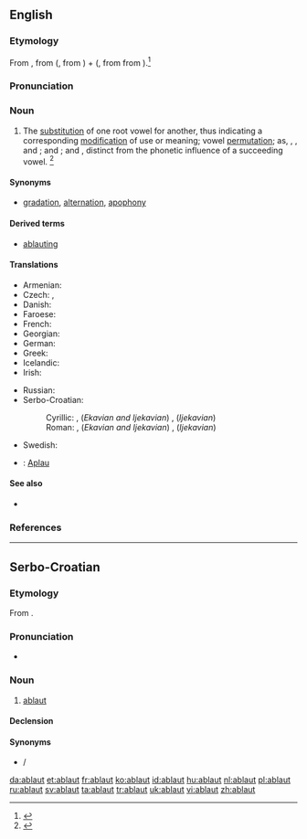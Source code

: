 {{also|Ablaut}}
==English==

===Etymology===
From {{etyl|de}} {{term|Ablaut||off-sound|lang=de}}, from ({{term|ab||off|lang=de}}, from {{etyl|goh}} {{term|aba|lang=goh}}) + ({{term|laut||sound|lang=de}}, from {{etyl|gmh}} {{term|lut|lūt|lang=gmh}} from {{etyl|goh}} {{term|hlut|hlūt|lang=goh}}).<ref>{{reference-book | last =| first = | authorlink =  | coauthors =  | editor =Morris, William    | others =  | title = The American Heritage Dictionary of the English Language | origdate =  | origyear = 1969| origmonth =  | url =  | format =  | accessdate =  | accessyear =  | accessmonth =  | edition =  | date =  | year =1971| month =  | publisher =American Heritage Publishing Co., Inc. | location = New York, NY | language =  | id =  | doi = | isbn =0-395-09066-0 | lccn = | ol = | pages =3| chapter =  | chapterurl =  | quote =}}</ref>

===Pronunciation===
{{a|US}} {{IPA|/ˈɑbˌlaʊt/|/ˈɑpˌlaʊt/|/ˈæbˌlaʊt/}}

===Noun===
{{en-noun}}

# {{linguistics}} The [[substitution]] of one root vowel for another, thus indicating a corresponding [[modification]] of use or meaning; vowel [[permutation]]; as, {{term|get}}, {{term|gat}}, and {{term|got}}; {{term|sing}} and {{term|song}}; {{term|hang}} and {{term|hung}}, distinct from the phonetic influence of a succeeding vowel. {{defdate|Mid 19<sup>th</sup> century.}}<ref name=SOED>{{reference-book | last =| first = | authorlink =  | coauthors =  | editor =Brown, Lesley  | others =  | title = The Shorter Oxford English Dictionary | origdate =  | origyear = 1933| origmonth =  | url =  | format =  | accessdate =  | accessyear =  | accessmonth =  | edition = 5th | date =  | year =2003| month =  | publisher =Oxford University Press  | location =Oxford, UK | language =  | id =  | doi = | isbn =978-0-19-860575-7 | lccn = | ol = | pages =5| chapter =  | chapterurl =  | quote =}}</ref>

====Synonyms====
* [[gradation]], [[alternation]], [[apophony]]

====Derived terms====
* [[ablauting]]

====Translations====
{{trans-top|substitution of one root vowel for another}}
* Armenian: {{t-|hy|ձայնդարձ|tr=jayndarj}}
* Czech: {{t-|cs|kmenostup|m}}, {{t-|cs|střída|f}}
* Danish: {{t-|da|aflyd|c}}
* Faroese: {{t-|fo|avljóð|n}}
* French: {{t+|fr|apophonie|f}}
* Georgian: {{t-|ka|აბლაუტი|tr=ablauti|sc=Geor}}
* German: {{t+|de|Ablaut|m}}
* Greek: {{t+|el|ετεροίωση|f|tr=eteroíosi}}
* Icelandic: {{t-|is|hljóðskipti|n|p}}
* Irish: {{t-|ga|ablabht}}
{{trans-mid}}
* Russian: {{t+|ru|аблаут|m|tr=abláut}}
* Serbo-Croatian:
*: Cyrillic: {{t-|sh|аблаут|m|alt=а̀блаут|sc=Cyrl}}, (''Ekavian and Ijekavian'') {{t-|sh|превој|m|alt=пре́вој|sc=Cyrl}}, (''Ijekavian'') {{t-|sh|пријевој|m|alt=прије́вој|sc=Cyrl}}
*: Roman: {{t-|sh|ablaut|m|alt=àblaut}}, (''Ekavian and Ijekavian'') {{t-|sh|prevoj|m|alt=prévoj}}, (''Ijekavian'') {{t-|sh|prijevoj|m|alt=prijévoj}}
* Swedish: {{t+|sv|avljud|n}}
{{trans-bottom}}

{{checktrans}}
* {{ttbc|vi}}: [[Aplau]]

====See also====
* {{pedialite|Apophony}}

===References===
<references/>

----

==Serbo-Croatian==

===Etymology===
From {{etyl|de|sh}} {{term|Ablaut|lang=de}}.

===Pronunciation===
* {{IPA|/ǎblaut/|lang=sh}}

===Noun===
{{sh-noun|g=m|head=àblaut|r|аблаут|а̀блаут}}

# [[#English|ablaut]]

====Declension====
{{sh-decl-noun
|àblaut|ablauti
|ablauta|ablauta
|ablautu|ablautima
|ablaut|ablaute
|ablaute|ablauti
|ablautu|ablautima
|ablautom|ablautima
}}

====Synonyms====
* {{l|sh|prevoj|prévoj}} / {{l|sh|prijevoj|prijévoj}}

[[da:ablaut]]
[[et:ablaut]]
[[fr:ablaut]]
[[ko:ablaut]]
[[id:ablaut]]
[[hu:ablaut]]
[[nl:ablaut]]
[[pl:ablaut]]
[[ru:ablaut]]
[[sv:ablaut]]
[[ta:ablaut]]
[[tr:ablaut]]
[[uk:ablaut]]
[[vi:ablaut]]
[[zh:ablaut]]